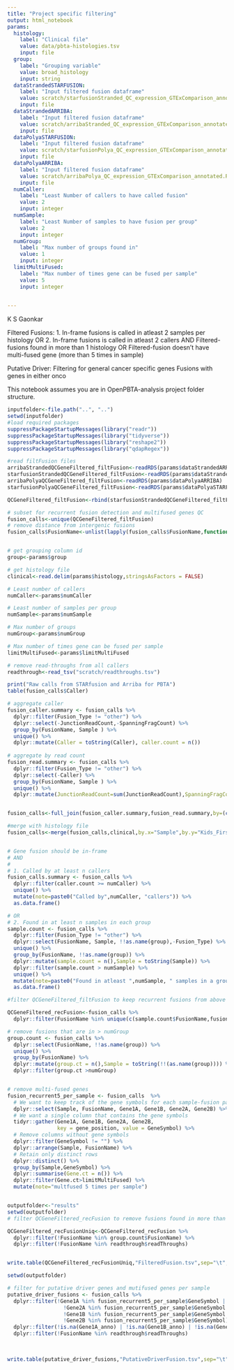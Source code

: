```yaml
---
title: "Project specific filtering"
output: html_notebook
params:
  histology:
    label: "Clinical file" 
    value: data/pbta-histologies.tsv
    input: file
  group:
    label: "Grouping variable"
    value: broad_histology
    input: string
  dataStrandedSTARFUSION:
    label: "Input filtered fusion dataframe"
    value: scratch/starfusionStranded_QC_expression_GTExComparison_annotated.RDS
    input: file
  dataStrandedARRIBA:
    label: "Input filtered fusion dataframe"
    value: scratch/arribaStranded_QC_expression_GTExComparison_annotated.RDS
    input: file
  dataPolyaSTARFUSION:
    label: "Input filtered fusion dataframe"
    value: scratch/starfusionPolya_QC_expression_GTExComparison_annotated.RDS
    input: file
  dataPolyaARRIBA:
    label: "Input filtered fusion dataframe"
    value: scratch/arribaPolya_QC_expression_GTExComparison_annotated.RDS
    input: file    
  numCaller:
    label: "Least Number of callers to have called fusion"
    value: 2
    input: integer
  numSample:
    label: "Least Number of samples to have fusion per group"
    value: 2
    input: integer
  numGroup:
    label: "Max number of groups found in"
    value: 1
    input: integer
  limitMultiFused:
    label: "Max number of times gene can be fused per sample"
    value: 5
    input: integer     

    
---
```


K S Gaonkar

Filtered Fusions:
1. In-frame fusions is called in atleast 2 samples per histology OR
2. In-frame fusions is called in atleast 2 callers 
AND
Filtered-fusions found in more than 1 histology OR
Filtered-fusion doesn't have multi-fused gene (more than 5 times in sample)

Putative Driver:
Filtering for general cancer specific genes
Fusions with genes in either onco

This notebook assumes you are in OpenPBTA-analysis project folder structure.


```r
inputfolder<-file.path("..", "..")
setwd(inputfolder)
#load required packages
suppressPackageStartupMessages(library("readr"))
suppressPackageStartupMessages(library("tidyverse"))
suppressPackageStartupMessages(library("reshape2"))
suppressPackageStartupMessages(library("qdapRegex"))

#read filtFusion files
arribaStrandedQCGeneFiltered_filtFusion<-readRDS(params$dataStrandedARRIBA)
starfusionStrandedQCGeneFiltered_filtFusion<-readRDS(params$dataStrandedSTARFUSION)
arribaPolyaQCGeneFiltered_filtFusion<-readRDS(params$dataPolyaARRIBA)
starfusionPolyaQCGeneFiltered_filtFusion<-readRDS(params$dataPolyaSTARFUSION)

QCGeneFiltered_filtFusion<-rbind(starfusionStrandedQCGeneFiltered_filtFusion,arribaStrandedQCGeneFiltered_filtFusion,starfusionPolyaQCGeneFiltered_filtFusion,arribaPolyaQCGeneFiltered_filtFusion)

# subset for recurrent fusion detection and multifused genes QC
fusion_calls<-unique(QCGeneFiltered_filtFusion)
# remove distance from intergenic fusions
fusion_calls$FusionName<-unlist(lapply(fusion_calls$FusionName,function(x) rm_between(x, "(", ")", extract = F)))


# get grouping column id
group<-params$group

# get histology file
clinical<-read.delim(params$histology,stringsAsFactors = FALSE)

# Least number of callers
numCaller<-params$numCaller

# Least number of samples per group
numSample<-params$numSample

# Max number of groups 
numGroup<-params$numGroup

# Max number of times gene can be fused per sample
limitMultiFused<-params$limitMultiFused

# remove read-throughs from all callers
readthrough<-read_tsv("scratch/readthroughs.tsv")

print("Raw calls from STARfusion and Arriba for PBTA")
table(fusion_calls$Caller)
```


```r

# aggregate caller 
fusion_caller.summary <- fusion_calls %>%
  dplyr::filter(Fusion_Type != "other") %>%
  dplyr::select(-JunctionReadCount,-SpanningFragCount) %>%
  group_by(FusionName, Sample ) %>%
  unique() %>%
  dplyr::mutate(Caller = toString(Caller), caller.count = n())
  
# aggregate by read count
fusion_read.summary <- fusion_calls %>%
  dplyr::filter(Fusion_Type != "other") %>%
  dplyr::select(-Caller) %>%
  group_by(FusionName, Sample ) %>%
  unique() %>%
  dplyr::mutate(JunctionReadCount=sum(JunctionReadCount),SpanningFragCount=sum(SpanningFragCount))


fusion_calls<-full_join(fusion_caller.summary,fusion_read.summary,by=(c("Sample","FusionName","Fusion_Type","Gene1A","Gene2A","Gene1B","Gene2B","Gene1A_anno","Gene1B_anno", "Gene2A_anno", "Gene2B_anno", "Fusion_anno")))

#merge with histology file
fusion_calls<-merge(fusion_calls,clinical,by.x="Sample",by.y="Kids_First_Biospecimen_ID")



```


```r
# Gene fusion should be in-frame
# AND
#
# 1. Called by at least n callers
fusion_calls.summary <- fusion_calls %>%
  dplyr::filter(caller.count >= numCaller) %>%
  unique() %>%
  mutate(note=paste0("Called by",numCaller, "callers")) %>%
  as.data.frame()

# OR
# 2. Found in at least n samples in each group
sample.count <- fusion_calls %>%
  dplyr::filter(Fusion_Type != "other") %>%
  dplyr::select(FusionName, Sample, !!as.name(group),-Fusion_Type) %>%
  unique() %>%
  group_by(FusionName, !!as.name(group)) %>%
  dplyr::mutate(sample.count = n(),Sample = toString(Sample)) %>%
  dplyr::filter(sample.count > numSample) %>%
  unique() %>%
  mutate(note=paste0("Found in atleast ",numSample, " samples in a group")) %>%
  as.data.frame()


```



```r
#filter QCGeneFiltered_filtFusion to keep recurrent fusions from above sample.count and fusion_calls.summary

QCGeneFiltered_recFusion<-fusion_calls %>%
  dplyr::filter(FusionName %in% unique(c(sample.count$FusionName,fusion_calls.summary$FusionName)))

```





```r
# remove fusions that are in > numGroup
group.count <- fusion_calls %>%
  dplyr::select(FusionName, !!as.name(group)) %>%
  unique() %>%
  group_by(FusionName) %>%
  dplyr::mutate(group.ct = n(),Sample = toString(!!(as.name(group)))) %>%
  dplyr::filter(group.ct >numGroup)


# remove multi-fused genes
fusion_recurrent5_per_sample <- fusion_calls  %>%
  # We want to keep track of the gene symbols for each sample-fusion pair
  dplyr::select(Sample, FusionName, Gene1A, Gene1B, Gene2A, Gene2B) %>%
  # We want a single column that contains the gene symbols
  tidyr::gather(Gene1A, Gene1B, Gene2A, Gene2B,
                key = gene_position, value = GeneSymbol) %>%
  # Remove columns without gene symbols
  dplyr::filter(GeneSymbol != "") %>%
  dplyr::arrange(Sample, FusionName) %>%
  # Retain only distinct rows
  dplyr::distinct() %>%
  group_by(Sample,GeneSymbol) %>% 
  dplyr::summarise(Gene.ct = n()) %>% 
  dplyr::filter(Gene.ct>limitMultiFused) %>%
  mutate(note="multfused 5 times per sample")



```


```r


outputfolder<-"results"
setwd(outputfolder)
# filter QCGeneFiltered_recFusion to remove fusions found in more than 1 group 

QCGeneFiltered_recFusionUniq<-QCGeneFiltered_recFusion %>%
  dplyr::filter(!FusionName %in% group.count$FusionName) %>%
  dplyr::filter(!FusionName %in% readthrough$readThroughs)


write.table(QCGeneFiltered_recFusionUniq,"FilteredFusion.tsv",sep="\t",quote=FALSE,row.names = FALSE)

```





```r
setwd(outputfolder)

# filter for putative driver genes and mutifused genes per sample
putative_driver_fusions <- fusion_calls %>%
  dplyr::filter(!Gene1A %in% fusion_recurrent5_per_sample$GeneSymbol |
                  !Gene2A %in% fusion_recurrent5_per_sample$GeneSymbol |
                  !Gene1B %in% fusion_recurrent5_per_sample$GeneSymbol | 
                  !Gene2B %in% fusion_recurrent5_per_sample$GeneSymbol) %>%
  dplyr::filter(!is.na(Gene1A_anno) | !is.na(Gene1B_anno) | !is.na(Gene2A_anno) | !is.na(Gene2B_anno)) %>%
  dplyr::filter(!FusionName %in% readthrough$readThroughs)
  
  

write.table(putative_driver_fusions,"PutativeDriverFusion.tsv",sep="\t",quote=FALSE,row.names = FALSE)

```








